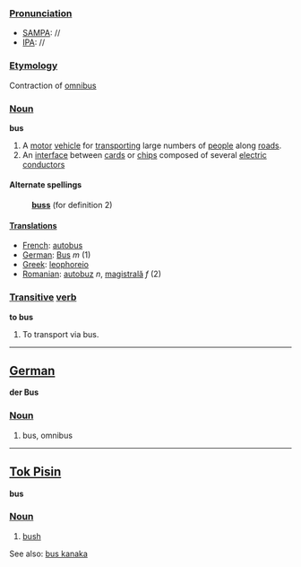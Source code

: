 ===[[Pronunciation]]===
*[[w:SAMPA|SAMPA]]: //
*[[w:IPA|IPA]]: //

===[[Etymology]]===
Contraction of [[omnibus]]

===[[Noun]]===
'''bus'''

# A [[motor]] [[vehicle]] for [[transport]]ing large numbers of [[people]] along [[road]]s.
# An [[interface]] between [[card]]s or [[chip]]s composed of several [[electric]] [[conductor]]s

====Alternate spellings====
:'''[[buss]]''' (for definition 2)

====[[Translation]]s====

*[[French]]: [[autobus]]
*[[German]]: [[Bus#German|Bus]] ''m'' (1)
*[[Greek]]: [[leophoreio]]
*[[Romanian]]: [[autobuz]] ''n'', [[magistrală]] ''f'' (2)

===[[Transitive]] [[verb]]===
'''to bus'''

# To transport via bus.

----
==[[German]]==

'''der Bus'''

===[[Noun]]===

# bus, omnibus

----
==[[Tok Pisin]]==

'''bus'''

===[[Noun]]===

# [[bush]]

See also: [[bus kanaka]]